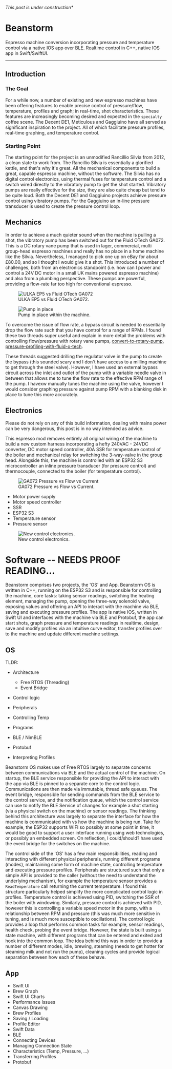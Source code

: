 
_This post is under construction\*_

# Beanstorm

Espresso machine conversion incorporating pressure and temperature control via a
native IOS app over BLE. Realtime control in C++, native IOS app in
Swift/SwiftUI.

---

<YouTube id="lXTTcRKk1ds" />

## Introduction

### The Goal

For a while now, a number of existing and new espresso machines have been
offering features to enable precise control of pressure/flow, temperature,
profiles and graph; in real-time, shot characteristics. These features are
increasingly becoming desired and expected in the `specialty` coffee scene. The
Decent DE1, Meticulous and Gaggiuino have all served as significant inspiration
to the project. All of which facilitate pressure profiles, real-time graphing,
and temperature control.

### Starting Point

The starting point for the project is an unmodified Rancillio Silvia from 2012,
a clean slate to work from. The Rancillio Silvia is essentially a glorified
kettle, and that's why it's great. All the mechanical components to build a
great, capable espresso machine, without the software. The Silvia has no digital
control electronics, using thermal fuses for temperature control and a switch
wired directly to the vibratory pump to get the shot started. Vibratory pumps
are really effective for the size, they are also quite cheap but tend to be
quite loud. Both the Decent DE1 and Gaggiuino projects achieve pressure control
using vibratory pumps. For the Gaggiuino an in-line pressure transducer is used
to create the pressure control loop.

## Mechanics

In order to achieve a much quieter sound when the machine is pulling a shot, the
vibratory pump has been switched out for the Fluid OTech GA072. This is a DC
rotary vane pump that is used in lager, commercial, multi group-head espresso
machines and really has no place in a home machine like the Silvia.
Nevertheless, I managed to pick one up on eBay for about £80.00, and so I
thought I would give it a shot. This introduced a number of challenges, both
from an electronics standpoint (i.e. how can I power and control a 24V DC motor
in a small UK mains powered espresso machine) and also from a plumbing
perspective. These pumps are powerful, providing a flow-rate far too high for
conventional espresso.

<div className="grid grid-cols-2 gap-4 place-content-center items-center">
  <figure>
    <img
      src="/projects/beanstorm/pump_compare.jpg"
      alt="ULKA EP5 vs Fluid OTech GA072"
    />
    <figcaption>ULKA EP5 vs Fluid OTech GA072.</figcaption>
  </figure>
  <figure>
    <img src="/projects/beanstorm/pump_in_place.png" alt="Pump in place" />
    <figcaption>Pump in place within the machine.</figcaption>
  </figure>
</div>

To overcome the issue of flow rate, a bypass circuit is needed to essentially
drop the flow rate such that you have control for a range of RPMs. I found these
two threads super useful and explain in more detail the problems with
controlling flow/pressure with rotary vane pumps,
[convert-to-rotary-pump](https://www.home-barista.com/repairs/convert-to-rotary-pump-stepper-motor-t87534-20.html),
[pressure-profiling-with-fluid-o-tech](https://www.home-barista.com/espresso-machines/pressure-profiling-with-fluid-o-tech-tmfr-pump-or-wholesale-copying-greg-scaces-ideas-t12179.html).

These threads suggested drilling the regulator valve in the pump to create the
bypass (this sounded scary and I don't have access to a milling machine to get
through the steel valve). However, I have used an external bypass circuit across
the inlet and outlet of the pump with a variable needle valve in between that
allows me to tune the flow rate to the effective RPM range of the pump. I havexw
manually tunes the machine using the valve, however I would consider graphing
pressure against pump RPM with a blanking disk in place to tune this more
accurately.

## Electronics

Please do not rely on any of this build information, dealing with mains power
can be very dangerous, this post is in no way intended as advice.

This espresso mod removes entirely all original wiring of the machine to build a
new custom harness incorporating a hefty 240VAC - 24VDC converter, DC motor
speed controller, 40A SSR for temperature control of the boiler and mechanical
relay for switching the 3-way-valve in the group head. Alongside this, the
machine is controlled with an ESP32 S3 microcontroller an inline pressure
transducer (for pressure control) and thermocouple, connected to the boiler (for
temperature control).

<div className="flex gap-4 justify-center">
  <figure>
    <img
      src="/projects/beanstorm/ga072_current.png"
      alt="GA072 Pressure vs Flow vs Current"
      className="w-[360px]"
    />
    <figcaption>GA072 Pressure vs Flow vs Current.</figcaption>
  </figure>
</div>

- Motor power supply
- Motor speed controller
- SSR
- ESP32 S3
- Temperature sensor
- Pressure sensor

<div className="flex gap-4 justify-center">
  <figure>
    <img
      src="/projects/beanstorm/beanstorm_electronics.png"
      alt="New control electronics."
      className="w-[280px] -rotate-90"
    />
    <figcaption>New control electronics.</figcaption>
  </figure>
</div>

# Software -- NEEDS PROOF READING...

Beanstorm comprises two projects, the 'OS' and App. Beanstorm OS is written in
C++, running on the ESP32 S3 and is responsible for controlling the machine,
core tasks: taking sensor readings, switching the heating element, managing the
pump, opening the three-way solenoid valve, exposing values and offering an API
to interact with the machine via BLE, saving and executing pressure profiles.
The app is native IOS, written in Swift UI and interfaces with the machine via
BLE and Protobuf, the app can start shots, graph pressure and temperature
readings in realtime, design, save and modify profiles via an intuitive curve
editor, transfer profiles over to the machine and update different machine
settings.

## OS

TLDR:

- Architecture

  - Free RTOS (Threading)
  - Event Bridge

- Control logic
- Peripherals
- Controlling Temp
- Programs

- BLE / NimBLE
- Protobuf
- Interpreting Profiles

Beanstorm OS makes use of Free RTOS largely to separate concerns between
communications via BLE and the actual control of the machine. On startup, the
BLE service responsible for providing the API to interact with the app via BLE
is pinned to a separate core to the control logic. Communications are then made
via immutable, thread safe queues. The event bridge, responsible for sending
commands from the BLE service to the control service, and the notification
queue, which the control service can use to notify the BLE Service of changes
for example a shot starting (via a physical switch on the machine) or sensor
readings. The thinking behind this architecture was largely to separate the
interface for how the machine is communicated with vs how the machine is being
run. Take for example, the ESP32 supports WIFI so possibly at some point in
time, it would be good to support a user interface running using web
technologies, or possibly an embedded screen. On reflection, I could/should?
have used the event bridge for the switches on the machine.

The control side of the 'OS' has a few main responsibilities, reading and
interacting with different physical peripherals, running different programs
(modes), maintaining some form of machine state, controlling temperature and
executing pressure profiles. Peripherals are structured such that only a simple
API is provided to the caller (without the need to understand the underlying
mechanism), for example the temperature sensor provides a `ReadTemperature` call
returning the current temperature. I found this structure particularly helped
simplify the more complicated control logic in profiles. Temperature control is
achieved using PID, switching the SSR of the boiler with windowing. Similarly,
pressure control is achieved with PID, however this is controlling a variable
speed motor in the pump, with a relationship between RPM and pressure (this was
much more sensitive in tuning, and is much more susceptible to oscillations).
The control logic provides a loop that performs common tasks for example, sensor
readings, health check, probing the event bridge. However, the state is built
using a state machine, with different programs that can be entered and exited
and hook into the common loop. The idea behind this was in order to provide a
number of different modes, idle, brewing, steaming (needs to get hotter for
steaming milk and not run the pump), cleaning cycles and provide logical
separation between how each of these behave.

## App

- Swift UI
- Brew Graph
- Swift UI Charts
- Performance Issues
- Canvas Drawing
- Brew Profiles
- Saving / Loading
- Profile Editor
- Swift Data
- BLE
- Connecting Devices
- Managing Connection State
- Characteristics (Temp, Pressure, ...)
- Transferring Profiles
- Protobuf
